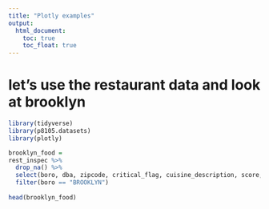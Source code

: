 ```yaml
---
title: "Plotly examples"
output: 
  html_document:
    toc: true
    toc_float: true
---
```


# let's use the restaurant data and look at brooklyn

```r
library(tidyverse)
library(p8105.datasets)
library(plotly)
```
```r

brooklyn_food =
rest_inspec %>%
  drop_na() %>%
  select(boro, dba, zipcode, critical_flag, cuisine_description, score, grade, grade_date, violation_code, violation_description)%>%
  filter(boro == "BROOKLYN")
  
head(brooklyn_food)
```